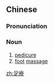 {{also|足疗}}
==Chinese==
{{zh-forms|s=足疗}}

===Pronunciation===
{{zh-pron
|m=zúliáo
|cat=n
}}

===Noun===
{{zh-noun}}

# [[pedicure]]
# [[foot]] [[massage]]

[[zh:足療]]